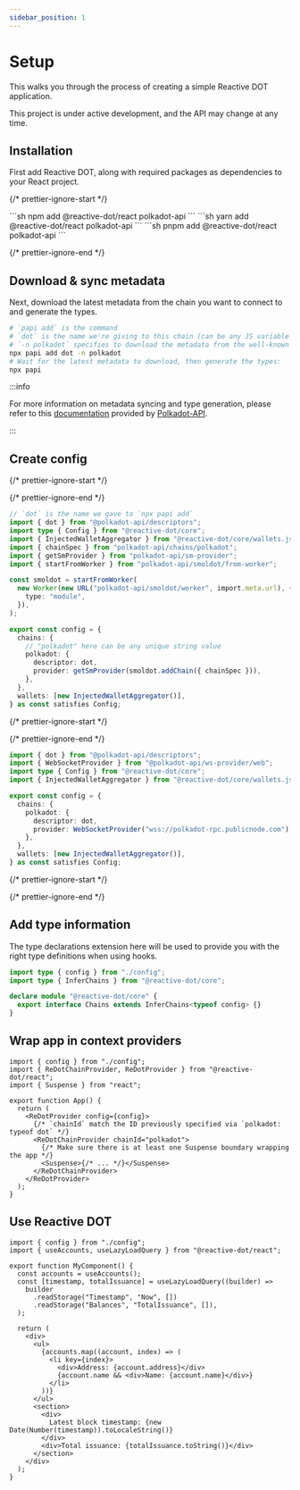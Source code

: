 ```yaml
---
sidebar_position: 1
---
```



# Setup

This walks you through the process of creating a simple Reactive DOT application.

<Admonition type="warning" icon="🚧" title="Work-in-progress">
  This project is under active development, and the API may change at any time.
</Admonition>

## Installation

First add Reactive DOT, along with required packages as dependencies to your React project.

{/* prettier-ignore-start */}

<Tabs>
  <TabItem value="npm" label="npm" default>
    ```sh
    npm add @reactive-dot/react polkadot-api
    ```
  </TabItem>
  <TabItem value="yarn" label="yarn">
    ```sh
    yarn add @reactive-dot/react polkadot-api
    ```
  </TabItem>
    <TabItem value="pnpm" label="pnpm">
    ```sh
    pnpm add @reactive-dot/react polkadot-api
    ```
  </TabItem>
</Tabs>

{/* prettier-ignore-end */}

## Download & sync metadata

Next, download the latest metadata from the chain you want to connect to and generate the types.

```sh
# `papi add` is the command
# `dot` is the name we're giving to this chain (can be any JS variable name)
# `-n polkadot` specifies to download the metadata from the well-known chain polkadot
npx papi add dot -n polkadot
# Wait for the latest metadata to download, then generate the types:
npx papi
```

:::info

For more information on metadata syncing and type generation, please refer to this [documentation](https://papi.how/codegen) provided by [Polkadot-API](https://papi.how/).

:::

## Create config

{/* prettier-ignore-start */}

<Tabs>
  <TabItem value="light-client" label="Light client" default>

{/* prettier-ignore-end */}

```ts title="config.ts"
// `dot` is the name we gave to `npx papi add`
import { dot } from "@polkadot-api/descriptors";
import type { Config } from "@reactive-dot/core";
import { InjectedWalletAggregator } from "@reactive-dot/core/wallets.js";
import { chainSpec } from "polkadot-api/chains/polkadot";
import { getSmProvider } from "polkadot-api/sm-provider";
import { startFromWorker } from "polkadot-api/smoldot/from-worker";

const smoldot = startFromWorker(
  new Worker(new URL("polkadot-api/smoldot/worker", import.meta.url), {
    type: "module",
  }),
);

export const config = {
  chains: {
    // "polkadot" here can be any unique string value
    polkadot: {
      descriptor: dot,
      provider: getSmProvider(smoldot.addChain({ chainSpec })),
    },
  },
  wallets: [new InjectedWalletAggregator()],
} as const satisfies Config;
```

{/* prettier-ignore-start */}

  </TabItem>
  <TabItem value="ws" label="WebSocket">

{/* prettier-ignore-end */}

```ts title="config.ts"
import { dot } from "@polkadot-api/descriptors";
import { WebSocketProvider } from "@polkadot-api/ws-provider/web";
import type { Config } from "@reactive-dot/core";
import { InjectedWalletAggregator } from "@reactive-dot/core/wallets.js";

export const config = {
  chains: {
    polkadot: {
      descriptor: dot,
      provider: WebSocketProvider("wss://polkadot-rpc.publicnode.com"),
    },
  },
  wallets: [new InjectedWalletAggregator()],
} as const satisfies Config;
```

{/* prettier-ignore-start */}

  </TabItem>
</Tabs>

{/* prettier-ignore-end */}

## Add type information

The type declarations extension here will be used to provide you with the right type definitions when using hooks.

```ts title="redot.d.ts"
import type { config } from "./config";
import type { InferChains } from "@reactive-dot/core";

declare module "@reactive-dot/core" {
  export interface Chains extends InferChains<typeof config> {}
}
```

## Wrap app in context providers

```tsx title="app.tsx"
import { config } from "./config";
import { ReDotChainProvider, ReDotProvider } from "@reactive-dot/react";
import { Suspense } from "react";

export function App() {
  return (
    <ReDotProvider config={config}>
      {/* `chainId` match the ID previously specified via `polkadot: typeof dot` */}
      <ReDotChainProvider chainId="polkadot">
        {/* Make sure there is at least one Suspense boundary wrapping the app */}
        <Suspense>{/* ... */}</Suspense>
      </ReDotChainProvider>
    </ReDotProvider>
  );
}
```

## Use Reactive DOT

```tsx title="my-component.tsx"
import { config } from "./config";
import { useAccounts, useLazyLoadQuery } from "@reactive-dot/react";

export function MyComponent() {
  const accounts = useAccounts();
  const [timestamp, totalIssuance] = useLazyLoadQuery((builder) =>
    builder
      .readStorage("Timestamp", "Now", [])
      .readStorage("Balances", "TotalIssuance", []),
  );

  return (
    <div>
      <ul>
        {accounts.map((account, index) => (
          <li key={index}>
            <div>Address: {account.address}</div>
            {account.name && <div>Name: {account.name}</div>}
          </li>
        ))}
      </ul>
      <section>
        <div>
          Latest block timestamp: {new Date(Number(timestamp)).toLocaleString()}
        </div>
        <div>Total issuance: {totalIssuance.toString()}</div>
      </section>
    </div>
  );
}
```
